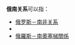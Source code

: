 '''俄南关系'''可以指：

* [[俄罗斯－南非关系|俄罗斯－南非关系]]
* {{link-en|俄罗斯－南苏丹关系|Russia–South Sudan relations}}
* [[俄羅斯－南奧塞梯關係|俄羅斯－南奧塞梯關係]]

{{disambig|cat=四字消歧义}}